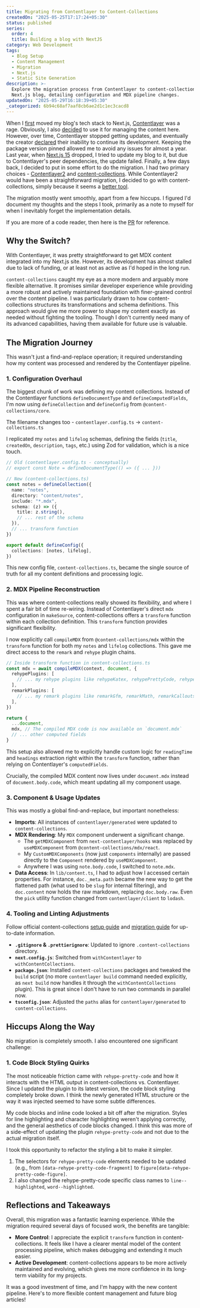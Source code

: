```yaml
---
title: Migrating from Contentlayer to Content-Collections
createdOn: "2025-05-25T17:17:24+05:30"
status: published
series:
  order: 4
  title: Building a blog with NextJS
category: Web Development
tags:
  - Blog Setup
  - Content Management
  - Migration
  - Next.js
  - Static Site Generation
description: >-
  Explore the migration process from Contentlayer to content-collections for a
  Next.js blog, detailing configuration and MDX pipeline changes.
updatedOn: "2025-05-29T16:18:39+05:30"
_categorized: 6b94c68af7aaf8cb6ae2d1c1ec3cacd8
---
```


When I [first](/notes/how-i-built-a-blog-with-nextjs) moved my blog's tech stack to Next.js, [Contentlayer](https://contentlayer.dev/) was a rage. Obviously, I also [decided](/notes/integrating-contentlayer-with-nextjs-blog) to use it for managing the content here. However, over time, Contentlayer stopped getting updates, and eventually the creator [declared](https://github.com/contentlayerdev/contentlayer/issues/429) their inability to continue its development. Keeping the package version pinned allowed me to avoid any issues for almost a year. Last year, when [Next.js 15](https://nextjs.org/blog/next-15) dropped, I tried to update my blog to it, but due to Contentlayer's peer dependencies, the update failed. Finally, a few days back, I decided to put in some effort to do the migration. I had two primary choices - [Contentlayer2](https://github.com/timlrx/contentlayer2) and [content-collections](https://www.content-collections.dev/). While Contentlayer2 would have been a straightforward migration, I decided to go with content-collections, simply because it seems a [better tool](https://sdorra.dev/posts/2024-01-15-content-collections).

The migration mostly went smoothly, apart from a few hiccups. I figured I'd document my thoughts and the steps I took, primarily as a note to myself for when I inevitably forget the implementation details.

If you are more of a code reader, then here is the [PR](https://github.com/yashhere/yashagarwal.in/pull/103) for reference.

## Why the Switch?

With Contentlayer, it was pretty straightforward to get MDX content integrated into my Next.js site. However, its development has almost stalled due to lack of funding, or at least not as active as I'd hoped in the long run.

`content-collections` caught my eye as a more modern and arguably more flexible alternative. It promises similar developer experience while providing a more robust and actively maintained foundation with finer-grained control over the content pipeline. I was particularly drawn to how content-collections structures its transformations and schema definitions. This approach would give me more power to shape my content exactly as needed without fighting the tooling. Though I don't currently need many of its advanced capabilities, having them available for future use is valuable.

## The Migration Journey

This wasn't just a find-and-replace operation; it required understanding how my content was processed and rendered by the Contentlayer pipeline.

### 1. Configuration Overhaul

The biggest chunk of work was defining my content collections. Instead of the Contentlayer functions `defineDocumentType` and `defineComputedFields`, I'm now using `defineCollection` and `defineConfig` from `@content-collections/core`.

The filename changes too - `contentlayer.config.ts` -> `content-collections.ts`

I replicated my `notes` and `lifelog` schemas, defining the fields (`title`, `createdOn`, `description`, `tags`, etc.) using Zod for validation, which is a nice touch.

```typescript
// Old (contentlayer.config.ts - conceptually)
// export const Note = defineDocumentType(() => ({ ... }))

// New (content-collections.ts)
const notes = defineCollection({
  name: "notes",
  directory: "content/notes",
  include: "*.mdx",
  schema: (z) => ({
    title: z.string(),
    // ... rest of the schema
  }),
  // ... transform function
})

export default defineConfig({
  collections: [notes, lifelog],
})
```

This new config file, `content-collections.ts`, became the single source of truth for all my content definitions and processing logic.

### 2. MDX Pipeline Reconstruction

This was where content-collections really showed its flexibility, and where I spent a fair bit of time re-wiring. Instead of Contentlayer's direct `mdx` configuration in `makeSource`, content-collections offers a `transform` function within each collection definition. This `transform` function provides significant flexibility.

I now explicitly call `compileMDX` from `@content-collections/mdx` within the `transform` function for both my `notes` and `lifelog` collections. This gave me direct access to the `remark` and `rehype` plugin chains.

```typescript
// Inside transform function in content-collections.ts
const mdx = await compileMDX(context, document, {
  rehypePlugins: [
    // ... my rehype plugins like rehypeKatex, rehypePrettyCode, rehypeAutolinkHeadings
  ],
  remarkPlugins: [
    // ... my remark plugins like remarkGfm, remarkMath, remarkCallouts, remarkWikiLink
  ],
})

return {
  ...document,
  mdx, // The compiled MDX code is now available on `document.mdx`
  // ... other computed fields
}
```

This setup also allowed me to explicitly handle custom logic for `readingTime` and `headings` extraction right within the `transform` function, rather than relying on Contentlayer's `computedFields`.

Crucially, the compiled MDX content now lives under `document.mdx` instead of `document.body.code`, which meant updating all my component usage.

### 3. Component & Usage Updates

This was mostly a global find-and-replace, but important nonetheless:

- **Imports**: All instances of `contentlayer/generated` were updated to `content-collections`.
- **MDX Rendering**: My `MDX` component underwent a significant change.
  - The `getMDXComponent` from `next-contentlayer/hooks` was replaced by `useMDXComponent` from `@content-collections/mdx/react`.
  - My `CustomMDXComponents` (now just `components` internally) are passed directly to the `Component` rendered by `useMDXComponent`.
  - Anywhere I was using `note.body.code`, I switched to `note.mdx`.
- **Data Access**: In `lib/content.ts`, I had to adjust how I accessed certain properties. For instance, `doc._meta.path` became the new way to get the flattened path (what used to be `slug` for internal filtering), and `doc.content` now holds the raw markdown, replacing `doc.body.raw`. Even the `pick` utility function changed from `contentlayer/client` to `lodash`.

### 4. Tooling and Linting Adjustments

Follow official content-collections [setup guide](https://www.content-collections.dev/docs/quickstart/next) and [migration guide](https://www.content-collections.dev/docs/migration/contentlayer) for up-to-date information.

- **`.gitignore` & `.prettierignore`**: Updated to ignore `.content-collections` directory.
- **`next.config.js`**: Switched from `withContentlayer` to `withContentCollections`.
- **`package.json`**: Installed `content-collections` packages and tweaked the `build` script (no more `contentlayer build` command needed explicitly, as `next build` now handles it through the `withContentCollections` plugin). This is great since I don't have to run two commands in parallel now.
- **`tsconfig.json`**: Adjusted the `paths` alias for `contentlayer/generated` to `content-collections`.

## Hiccups Along the Way

No migration is completely smooth. I also encountered one significant challenge:

### 1. Code Block Styling Quirks

The most noticeable friction came with `rehype-pretty-code` and how it interacts with the HTML output in content-collections vs. Contentlayer. Since I updated the plugin to its latest version, the code block styling completely broke down. I think the newly generated HTML structure or the way it was injected seemed to have some subtle differences.

My code blocks and inline code looked a bit off after the migration. Styles for line highlighting and character highlighting weren't applying correctly, and the general aesthetics of code blocks changed. I think this was more of a side-effect of updating the plugin `rehype-pretty-code` and not due to the actual migration itself.

I took this opportunity to refactor the styling a bit to make it simpler.

1. The selectors for `rehype-pretty-code` elements needed to be updated (e.g., from `[data-rehype-pretty-code-fragment]` to `figure[data-rehype-pretty-code-figure]`.
2. I also changed the rehype-pretty-code specific class names to `line--highlighted`, `word--highlighted`.

## Reflections and Takeaways

Overall, this migration was a fantastic learning experience. While the migration required several days of focused work, the benefits are tangible:

- **More Control**: I appreciate the explicit `transform` function in content-collections. It feels like I have a clearer mental model of the content processing pipeline, which makes debugging and extending it much easier.
- **Active Development**: content-collections appears to be more actively maintained and evolving, which gives me more confidence in its long-term viability for my projects.

It was a good investment of time, and I'm happy with the new content pipeline. Here's to more flexible content management and future blog articles!
